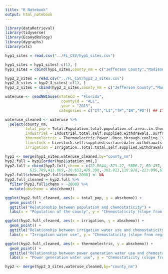 ```yaml
---
title: "R Notebook"
output: html_notebook
---
```

```r
library(dataRetrieval)
library(tidyverse)
library(EcoHydRology)
library(dygraphs)
library(xts)
```

```r
hyp1_sites = read.csv("../FL_CSV/hyp1_sites.csv")

hyp1_sites = hyp1_sites[-c(1), ]
hyp1_sites = cbind(hyp1_sites,county_nm = c("Jefferson County","Madison County","Lafayette County","Levy County","Levy County","Gilchrist County", "Columbia County", "Columbia County","Citrus County","Citrus County","Citrus County","Marion County","Marion County", "Lee County", "Hendry County","Volusia County","Brevard County","Brevard County","Brevard County","Brevard County","Indian River County"))

hyp2_3_sites = read.csv("../FL_CSV/hyp2_3_sites.csv")
hyp2_3_sites = hyp2_3_sites[-c(1), ]
hyp2_3_sites = cbind(hyp2_3_sites,county_nm = c("Jefferson County","Madison County","Lafayette County","Levy County","Levy County","Columbia County","Lee County"))

wateruse <- readNWISuse(stateCd = "Florida",
                         countyCd = "ALL",
                         year = "2015",
                        categories = c("IT","LI","TP","IN","PO")) ## IT = irrigation, LI = livestock, TP = total population, IN = industrial, CO = commercial

wateruse_cleaned <- wateruse %>%
  select(county_nm,
         total_pop = Total.Population.total.population.of.area..in.thousands,
         industrial = Industrial.total.self.supplied.withdrawals..surface.water..in.Mgal.d,
         thermoelectric = Thermoelectric.Power..Once.through.cooling..total.self.supplied.withdrawals..surface.water..in.Mgal.,
         livestock = Livestock.self.supplied.surface.water.withdrawals..fresh..in.Mgal.d,
         irrigation = Irrigation..Total.total.self.supplied.withdrawals..surface.water..in.Mgal.d)

```

```r
hyp1 <- merge(hyp1_sites,wateruse_cleaned,by="county_nm")
hyp2.full = hyp1[order(hyp1$station_nm),]
hyp2.full = cbind(hyp2.full,chemo = c(22.8644,-873.27,-5886.7,-60.457,-15.5647, -1.82465, -87.731,
           625.709,413.069,-20.652,479.398,-302.023,110.978,-223.096,67.609,59.356,-4061.28,5.3744,1.769,-7.6549,401.300))
hyp2.full$chemo[hyp2.full$chemo<-2000] <- NA
hyp2.full_cleaned = hyp2.full %>%
  filter(hyp2.full$chemo > -2000) %>%
  mutate(abschemo = abs(chemo))

ggplot(hyp2.full_cleaned, aes(x = total_pop, y = abschemo)) +
  geom_point() +
  ggtitle("Relationship between population and chemostaticity") +
  labs(x = "Population of the county", y = "Chemostaticity (slope from regression)")

ggplot(hyp2.full_cleaned, aes(x = irrigation, y = abschemo)) +
  geom_point() +
  ggtitle("Relationship between irrigation water use and chemostaticity") +
  labs(x = "Irrigation water use", y = "Chemostaticity (slope from regression)")

ggplot(hyp2.full_cleaned, aes(x = thermoelectric, y = abschemo)) +
  geom_point() +
  ggtitle("Relationship between power generation water use and chemostaticity") +
  labs(x = "Power generation water use", y = "Chemostaticity (slope from regression)")

hyp2 <- merge(hyp2_3_sites,wateruse_cleaned,by="county_nm")


```
